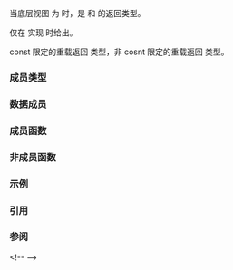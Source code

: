 {{cpp/ranges/chunk_view/title|''iterator''}}
{{cpp/ranges/chunk_view/navbar}}

{{ddcl|since=c++23|notes={{mark expos}}|
template&lt; bool Const &gt;
class /*iterator*/
}}

当底层视图 {{tt|V}} 为 {{lconcept|common_range}} 时，是 {{rlpt|begin|chunk_view::begin}} 和 {{rlpt|end|chunk_view::end}} 的返回类型。

仅在 {{tt|V}} 实现 {{lconcept|forward_range}} 时给出。

const 限定的重载返回 {{c|/*iterator*/&lt;true&gt;}} 类型，非 cosnt 限定的重载返回 {{c|/*iterator*/&lt;false&gt;}} 类型。

===成员类型===
{{dsc begin}}
{{dsc hitem|成员类型|定义}}
{{dsc expos mem type|Parent|private=yes|如果 {{tt|Const}} 等于 {{c|true}} 则为 {{c|const chunk_view}} 否则为 {{c|chunk_view}}。}}
{{dsc expos mem type|Base|private=yes|如果 {{tt|Const}} 等于 {{c|true}} 则为 {{c|const V}} 否则为 {{c|V}}。}}
{{dsc|{{tt|iterator_category}}|{{c|std::input_iterator_tag}}}}
{{dsc|{{tt|iterator_concept}}|
* 如果 {{tti|Base}} 实现 {{lconcept|random_access_range}}，则为 {{c|std::random_access_iterator_tag}}，
* 如果 {{tti|Base}} 实现 {{lconcept|bidirectional_range}}，则为 {{c|std::bidirectional_iterator_tag}}，
* 否则为 {{c|std::forward_iterator_tag}}。}}
{{dsc|{{tt|value_type}}|{{c|decltype(views::take(ranges::subrange(current_, end_), n_));}}。}}
{{dsc|{{tt|difference_type}}|{{c|ranges::range_difference_t&lt;Base&gt;}}}}
{{dsc end}}

===数据成员===
{{dsc begin}}
{{dsc hitem|成员名称|定义}}
{{dsc expos mem obj|current_|private=yes|{{c|ranges::iterator_t&lt;Base&gt;}}，持有指向底层序列中当前块的首个元素的迭代器(也就是一个块的首部)。 }}
{{dsc expos mem obj|end_|private=yes|{{c|ranges::sentinel_t&lt;Base&gt;}}，持有指向底层序列尾部的哨位。}}
{{dsc expos mem obj|n_|private=yes|{{c|ranges::range_difference_t&lt;Base&gt;}}，持有区块中元素的初始数量（最后一块可以较小。}}
{{dsc expos mem obj|missing_|private=yes|{{c|ranges::range_difference_t&lt;Base&gt;}}，通常等于 {{c|ranges::advance(current_, n_, end_);}}。}}
{{dsc end}}

===成员函数===
{{dsc begin}}
{{dsc mem ctor|cpp/ranges/chunk_view/iterator/iterator|构造迭代器}}
{{dsc mem fun|cpp/ranges/chunk_view/iterator/base|返回指向当前元素的迭代器}}
{{dsc mem fun|cpp/ranges/chunk_view/iterator/operator*|访问元素}}
{{dsc mem fun|cpp/ranges/chunk_view/iterator/operator_at|title=operator[]|按索引访问元素}}
{{dsc inc|cpp/ranges/adaptor/iterator/dsc operator arith|chunk_view}}
{{dsc end}}

===非成员函数===
{{dsc begin}}
{{dsc fun|cpp/ranges/chunk_view/iterator/operator_cmp|title=operator==&lt;br&gt;operator&lt;&lt;br&gt;operator&gt;&lt;br&gt;operator&lt;=&lt;br&gt;operator&gt;=&lt;br&gt;operator&lt;=&gt;|比较底层迭代器|notes={{mark c++23}}}}
{{dsc fun|cpp/ranges/chunk_view/iterator/operator_arith2|title=operator+&lt;br&gt;operator-|执行迭代器算数|notes={{mark c++23}}}}
{{dsc end}}

===示例===
{{example}}

===引用===
{{ref std c++23}}
{{ref std|title=Class template {{tt|chunk_view::iterator}} for forward ranges|id=range.chunk.fwd.iter|section=26.7.28.7}}
{{ref std end}}

===参阅===
{{dsc begin}}&lt;!--
{{dsc inc|cpp/ranges/chunk_view/dsc outer_iterator}}--&gt;
{{dsc end}}

{{langlinks|de|en|es|ja|ru}}